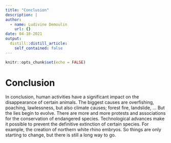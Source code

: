 ```yaml
---
title: "Conclusion"
description: |
author:
  - name: Ludivine Demoulin
    url: {}
date: 04-18-2021
output:
  distill::distill_article:
    self_contained: false
---
```


```r
knitr::opts_chunk$set(echo = FALSE)
```

# Conclusion

In conclusion, human activities have a significant impact on the disappearance of certain animals.
The biggest causes are overfishing, poaching, lawlessness, but also climate causes; forest fire, landslide, ...
But the lies begin to evolve. There are more and more protests and associations for the conservation of endangered species.
Technological advances make it possible to prevent the definitive extinction of certain species. For example, the creation of northern white rhino embryos.
So things are only starting to change, but there is still a long way to go.



